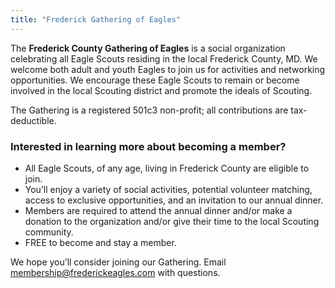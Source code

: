 ```yaml
---
title: "Frederick Gathering of Eagles"
---
```


The **Frederick County Gathering of Eagles** is a social organization celebrating all Eagle Scouts residing in the local Frederick County, MD. We welcome both adult and youth Eagles to join us for activities and networking opportunities. We encourage these Eagle Scouts to remain or become involved in the local Scouting district and promote the ideals of Scouting. 

The Gathering is a registered 501c3 non-profit; all contributions are tax-deductible. 

### Interested in learning more about becoming a member?

- All Eagle Scouts, of any age, living in Frederick County are eligible to join.
- You’ll enjoy a variety of social activities, potential volunteer matching, access to exclusive opportunities, and an invitation to our annual dinner. 
- Members are required to attend the annual dinner and/or make a donation to the organization and/or give their time to the local Scouting community. 
- FREE to become and stay a member. 

We hope you’ll consider joining our Gathering. Email [membership@frederickeagles.com](mailto:membership@frederickeagles.com) with questions.
